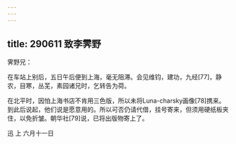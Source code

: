 ```yaml
---
---
---
```

title: 290611 致李霁野
---




霁野兄：

在车站上别后，五日午后便到上海，毫无阻滞。会见维钧，建功，九经[77]，静农，目寒，丛芜，素园诸兄时，乞转告为荷。

在北平时，因怕上海书店不肯用三色版，所以未将Luna-charsky画像[78]携来。到此后说起，他们说是愿意用的。所以可否仍请代借，挂号寄来，但须用硬纸板夹住，以免折皱。朝华社[79]说，已将出版物寄上了。

迅 上 六月十一日